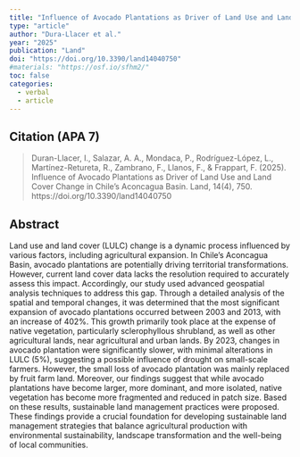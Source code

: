 ```yaml
---
title: "Influence of Avocado Plantations as Driver of Land Use and Land Cover Change in Chile’s Aconcagua Basin"
type: "article"
author: "Dura-Llacer et al."
year: "2025"
publication: "Land"
doi: "https://doi.org/10.3390/land14040750"
#materials: "https://osf.io/sfhm2/"
toc: false
categories:
  - verbal
  - article
---
```


## Citation (APA 7)

> Duran-Llacer, I., Salazar, A. A., Mondaca, P., Rodríguez-López, L., Martínez-Retureta, R., Zambrano, F., Llanos, F., & Frappart, F. (2025). Influence of Avocado Plantations as Driver of Land Use and Land Cover Change in Chile’s Aconcagua Basin. Land, 14(4), 750. https://doi.org/10.3390/land14040750 

## Abstract

 Land use and land cover (LULC) change is a dynamic process influenced by various factors, including agricultural expansion. In Chile’s Aconcagua Basin, avocado plantations are potentially driving territorial transformations. However, current land cover data lacks the resolution required to accurately assess this impact. Accordingly, our study used advanced geospatial analysis techniques to address this gap. Through a detailed analysis of the spatial and temporal changes, it was determined that the most significant expansion of avocado plantations occurred between 2003 and 2013, with an increase of 402%. This growth primarily took place at the expense of native vegetation, particularly sclerophyllous shrubland, as well as other agricultural lands, near agricultural and urban lands. By 2023, changes in avocado plantation were significantly slower, with minimal alterations in LULC (5%), suggesting a possible influence of drought on small-scale farmers. However, the small loss of avocado plantation was mainly replaced by fruit farm land. Moreover, our findings suggest that while avocado plantations have become larger, more dominant, and more isolated, native vegetation has become more fragmented and reduced in patch size. Based on these results, sustainable land management practices were proposed. These findings provide a crucial foundation for developing sustainable land management strategies that balance agricultural production with environmental sustainability, landscape transformation and the well-being of local communities.
